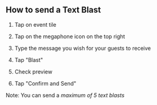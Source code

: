 ## How to send a Text Blast

1. Tap on event tile

2. Tap on the megaphone icon on the top right

3. Type the message you wish for your guests to receive

4. Tap "Blast"

5. Check preview

6. Tap "Confirm and Send"

Note: You can send a *maximum of 5 text blasts*